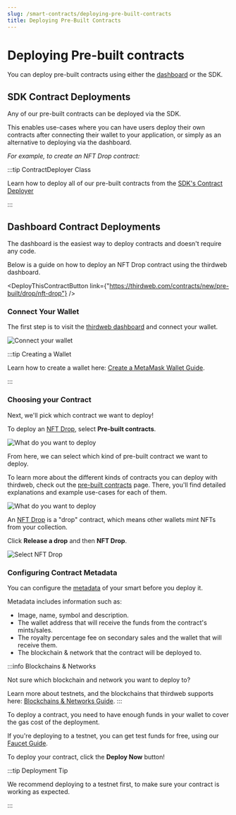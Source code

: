 ```yaml
---
slug: /smart-contracts/deploying-pre-built-contracts
title: Deploying Pre-Built Contracts
---
```



# Deploying Pre-built contracts

You can deploy pre-built contracts using either the [dashboard](https://www.thirdweb.com/dashboard) or the SDK.

## SDK Contract Deployments

Any of our pre-built contracts can be deployed via the SDK.

This enables use-cases where you can have users deploy their own contracts after connecting their wallet to your application,
or simply as an alternative to deploying via the dashboard.

_For example, to create an NFT Drop contract:_

<DeployingContractsCodeTabs />

:::tip ContractDeployer Class

Learn how to deploy all of our pre-built contracts from the [SDK's Contract Deployer](/typescript/sdk.contractdeployer)

:::

## Dashboard Contract Deployments

The dashboard is the easiest way to deploy contracts and doesn't require any code.

Below is a guide on how to deploy an NFT Drop contract using the thirdweb dashboard.

<DeployThisContractButton
  link={"https://thirdweb.com/contracts/new/pre-built/drop/nft-drop"}
/>

### Connect Your Wallet

The first step is to visit the [thirdweb dashboard](https://thirdweb.com/dashboard) and connect your wallet.

![Connect your wallet](./assets/connect-wallet.png)

:::tip Creating a Wallet

Learn how to create a wallet here: [Create a MetaMask Wallet Guide](/guides/create-a-metamask-wallet).

:::

### Choosing your Contract

Next, we'll pick which contract we want to deploy!

To deploy an [NFT Drop](/pre-built-contracts/nft-drop), select **Pre-built contracts**.

![What do you want to deploy](./assets/what-do-you-want-to-deploy.png)

From here, we can select which kind of pre-built contract we want to deploy.

To learn more about the different kinds of contracts you can deploy with thirdweb, check out the [pre-built contracts](/pre-built-contracts) page.
There, you'll find detailed explanations and example use-cases for each of them.

![What do you want to deploy](./assets/what-do-you-want-to-build.png)

An [NFT Drop](/pre-built-contracts/nft-drop) is a "drop" contract, which means other wallets mint NFTs from your collection.

Click **Release a drop** and then **NFT Drop**.

![Select NFT Drop](./assets/nft-drop-selection.png)

### Configuring Contract Metadata

You can configure the [metadata](/advanced-features/contract-settings#contract-metadata)
of your smart before you deploy it.

Metadata includes information such as:

- Image, name, symbol and description.
- The wallet address that will receive the funds from the contract's mints/sales.
- The royalty percentage fee on secondary sales and the wallet that will receive them.
- The blockchain & network that the contract will be deployed to.

:::info Blockchains & Networks

Not sure which blockchain and network you want to deploy to?

Learn more about testnets, and the blockchains that thirdweb supports here: [Blockchains & Networks Guide](/guides/which-network-should-you-use).
:::

To deploy a contract, you need to have enough funds in your wallet to cover the gas cost of the deployment.

If you're deploying to a testnet, you can get test funds for free, using our [Faucet Guide](guides/get-matic-on-polygon-mumbai-testnet-faucet).

To deploy your contract, click the **Deploy Now** button!

:::tip Deployment Tip

We recommend deploying to a testnet first, to make sure your contract is working as expected.

:::
